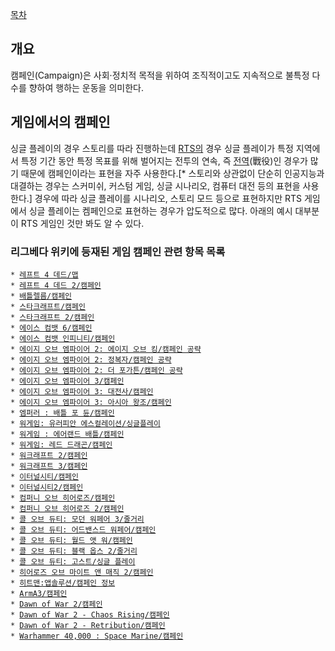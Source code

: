 [[목차]]

== 개요 ==
캠페인(Campaign)은 사회·정치적 목적을 위하여 조직적이고도 지속적으로 불특정 다수를 향하여 행하는 운동을 의미한다.

== 게임에서의 캠페인 ==
싱글 플레이의 경우 스토리를 따라 진행하는데 [[RTS]]의 경우 싱글 플레이가 특정 지역에서 특정 기간 동안 특정 목표를 위해 벌어지는 전투의 연속, 즉 [[전역]](戰役)인 경우가 많기 때문에 캠페인이라는 표현을 자주 사용한다.[* 스토리와 상관없이 단순히 인공지능과 대결하는 경우는 스커미쉬, 커스텀 게임, 싱글 시나리오, 컴퓨터 대전 등의 표현을 사용한다.] 경우에 따라 싱글 플레이를 시나리오, 스토리 모드 등으로 표현하지만 RTS 게임에서 싱글 플레이는 켐페인으로 표현하는 경우가 압도적으로 많다. 아래의 예시 대부분이 RTS 게임인 것만 봐도 알 수 있다.

=== 리그베다 위키에 등재된 게임 캠페인 관련 항목 목록 ===
 * [[레프트 4 데드/맵]]
 * [[레프트 4 데드 2/캠페인]]
 * [[배틀렐름/캠페인]]
 * [[스타크래프트/캠페인]]
 * [[스타크래프트 2/캠페인]]
 * [[에이스 컴뱃 6/캠페인]]
 * [[에이스 컴뱃 인피니티/캠페인]]
 * [[에이지 오브 엠파이어 2: 에이지 오브 킹/캠페인 공략]]
 * [[에이지 오브 엠파이어 2: 정복자/캠페인 공략]]
 * [[에이지 오브 엠파이어 2: 더 포가튼/캠페인 공략]]
 * [[에이지 오브 엠파이어 3/캠페인]]
 * [[에이지 오브 엠파이어 3: 대전사/캠페인]]
 * [[에이지 오브 엠파이어 3: 아시아 왕조/캠페인]]
 * [[엠퍼러 : 배틀 포 듄/캠페인]]
 * [[워게임: 유러피안 에스컬레이션/싱글플레이]]
 * [[워게임 : 에어랜드 배틀/캠페인]]
 * [[워게임: 레드 드래곤/캠페인]]
 * [[워크래프트 2/캠페인]]
 * [[워크래프트 3/캠페인]]
 * [[이터널시티/캠페인]]
 * [[이터널시티2/캠페인]]
 * [[컴퍼니 오브 히어로즈/캠페인]]
 * [[컴퍼니 오브 히어로즈 2/캠페인]]
 * [[콜 오브 듀티: 모던 워페어 3/줄거리]]
 * [[콜 오브 듀티: 어드밴스드 워페어/캠페인]]
 * [[콜 오브 듀티: 월드 앳 워/캠페인]]
 * [[콜 오브 듀티: 블랙 옵스 2/줄거리]]
 * [[콜 오브 듀티: 고스트/싱글 플레이]]
 * [[히어로즈 오브 마이트 앤 매직 2/캠페인]]
 * [[히트맨:앱솔루션/캠페인 정보]]
 * [[ArmA3/캠페인]]
 * [[Dawn of War 2/캠페인]]
 * [[Dawn of War 2 - Chaos Rising/캠페인]]
 * [[Dawn of War 2 - Retribution/캠페인]]
 * [[Warhammer 40,000 : Space Marine/캠페인]]
